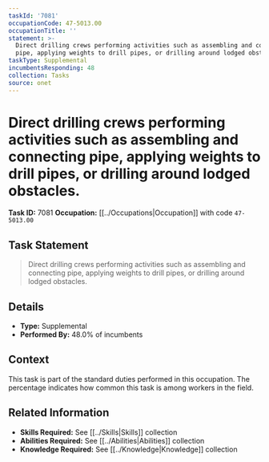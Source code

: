 ```yaml
---
taskId: '7081'
occupationCode: 47-5013.00
occupationTitle: ''
statement: >-
  Direct drilling crews performing activities such as assembling and connecting
  pipe, applying weights to drill pipes, or drilling around lodged obstacles.
taskType: Supplemental
incumbentsResponding: 48
collection: Tasks
source: onet
---
```

# Direct drilling crews performing activities such as assembling and connecting pipe, applying weights to drill pipes, or drilling around lodged obstacles.

**Task ID:** 7081
**Occupation:** [[../Occupations|Occupation]] with code `47-5013.00`

## Task Statement

> Direct drilling crews performing activities such as assembling and connecting pipe, applying weights to drill pipes, or drilling around lodged obstacles.

## Details

- **Type:** Supplemental
- **Performed By:** 48.0% of incumbents

## Context

This task is part of the standard duties performed in this occupation. The percentage indicates how common this task is among workers in the field.

## Related Information

- **Skills Required:** See [[../Skills|Skills]] collection
- **Abilities Required:** See [[../Abilities|Abilities]] collection
- **Knowledge Required:** See [[../Knowledge|Knowledge]] collection

